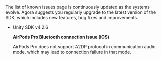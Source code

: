 <PlatformWrapper platform="unity">

The list of known issues page is continuously updated as the systems evolve. Agora suggests you regularly upgrade to the latest version of the SDK, which includes new features, bug fixes and improvements.

- Unity SDK v4.2.6

    **AirPods Pro Bluetooth connection issue (iOS)**

    AirPods Pro does not support A2DP protocol in communication audio mode, which may lead to connection failure in that mode.

</PlatformWrapper>
